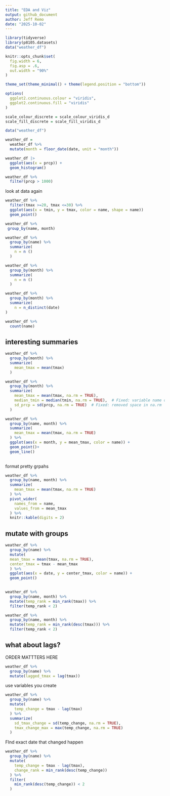 ```yaml
---
title: "EDA and Viz"
output: github_document
author: Jeff Remo
date: "2025-10-02"
---
```


```r
library(tidyverse)
library(p8105.datasets)
data("weather_df")

knitr::opts_chunk$set(
  fig.width = 6,
  fig.asp = .6,
  out.width = "90%"
)

theme_set(theme_minimal() + theme(legend.position = "bottom"))

options(
  ggplot2.continuous.colour = "viridis",
  ggplot2.continuous.fill = "viridis"
)

scale_colour_discrete = scale_colour_viridis_d
scale_fill_discrete = scale_fill_viridis_d
```

```r
data("weather_df")

weather_df =
  weather_df %>% 
  mutate(month = floor_date(date, unit = "month"))
```

```r
weather_df |> 
  ggplot(aes(x = prcp)) + 
  geom_histogram()
```
```r
weather_df %>% 
  filter(prcp > 1000)
```
look at data again 
```r
weather_df %>% 
  filter(tmax >=20, tmax <=30) %>% 
  ggplot(aes(x = tmin, y = tmax, color = name, shape = name))
  geom_point()
```

```r
weather_df %>% 
 group_by(name, month)
```

```r
weather_df %>% 
  group_by(name) %>% 
  summarize(
    n = n ()
  )
```
```r
weather_df %>% 
  group_by(month) %>% 
  summarize(
    n = n ()
  )
```
```r
weather_df %>% 
  group_by(month) %>% 
  summarize(
    n = n_distinct(date)
)

```

```r
weather_df %>% 
  count(name)
```


## interesting summaries 
```r
weather_df %>% 
  group_by(month) %>% 
  summarize(
    mean_tmax = mean(tmax)
  )
```

```r
weather_df %>% 
  group_by(month) %>% 
  summarize(
    mean_tmax = mean(tmax, na.rm = TRUE), 
    median_tmin = median(tmin, na.rm = TRUE),  # Fixed: variable name on left
    sd_prcp = sd(prcp, na.rm = TRUE)  # Fixed: removed space in na.rm
  )
```

```r
weather_df %>% 
  group_by(name, month) %>% 
  summarize(
    mean_tmax = mean(tmax, na.rm = TRUE)
  ) %>% 
  ggplot(aes(x = month, y = mean_tmax, color = name)) +
  geom_point()+
  geom_line()
    
```

format pretty grpahs 
```r
weather_df %>% 
  group_by(name, month) %>% 
  summarize(
    mean_tmax = mean(tmax, na.rm = TRUE)
  ) %>% 
  pivot_wider(
    names_from = name, 
    values_from = mean_tmax
  ) %>% 
  knitr::kable(digits = 2)

```

## mutate with groups
```r
weather_df %>% 
  group_by(name) %>% 
  mutate(
  mean_tmax = mean(tmax, na.rm = TRUE),
  center_tmax = tmax - mean_tmax
  ) %>% 
  ggplot(aes(x = date, y = center_tmax, color = name)) +
  geom_point()
  
```
```r
weather_df %>% 
  group_by(name, month) %>% 
  mutate(temp_rank = min_rank(tmax)) %>% 
  filter(temp_rank < 2)
```
```r
weather_df %>% 
  group_by(name, month) %>% 
  mutate(temp_rank = min_rank(desc(tmax))) %>% 
  filter(temp_rank < 2)
```

## what about lags?
ORDER MATTTERS HERE 
```r
weather_df %>% 
  group_by(name) %>% 
  mutate(lagged_tmax = lag(tmax))
```
use variables you create 
```r
weather_df %>% 
  group_by(name) %>% 
  mutate(
    temp_change = tmax - lag(tmax)
  ) %>% 
  summarize( 
    sd_tmax_change = sd(temp_change, na.rm = TRUE),
    tmax_change_max = max(temp_change, na.rm = TRUE)
  )
```
FInd exact date that changed happen 
```r
weather_df %>% 
  group_by(name) %>% 
  mutate(
    temp_change = tmax - lag(tmax),
    change_rank = min_rank(desc(temp_change))
  ) %>% 
  filter(
    min_rank(desc(temp_change)) < 2 
  )

```

```r

```

